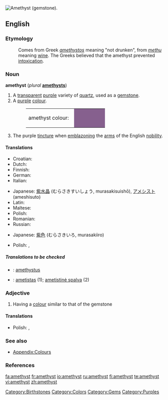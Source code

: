 [[Image:Amethyst by alexfurr.jpg|thumb|right|Amethyst (gemstone).]]
{{wikipedia}}
==English==

===Etymology===
:Comes from Greek ''[[amethystos]]'' meaning "not drunken", from ''[[methu]]'' meaning [[wine]]. The Greeks believed that the amethyst prevented [[intoxication]].

===Noun===
'''amethyst'''  (''plural'' '''[[amethysts]]''')

# A [[transparent]] [[purple]] variety of [[quartz]], used as a [[gemstone]].
# A [[purple]] [[colour]].
#:<table><tr><td>amethyst colour: &nbsp;</td><td bgcolor="#86608E" width="80">&nbsp; </td></tr></table>
# {{heraldry}} The purple [[tincture]] when [[emblazon]]ing the [[arms]] of the English [[nobility]].

====Translations====
{{trans-top|gem}}
*Croatian: {{t-|hr|ametist|m}}
* Dutch: {{t-|nl|amethyst|m}}
* Finnish: {{t-|fi|ametisti}}
* German: {{t-|de|Amethyst|m}}
* Italian: {{t-|it|ametista|f}}
{{trans-mid}}
*Japanese: [[紫水晶]] (むらさきすいしょう, murasakisuishō), [[アメシスト]] (ameshisuto)
* Latin: {{t-|la|amethystus|f}}
* Maltese: {{t-|mt|ametist|xs=Maltese}}
* Polish: {{t-|pl|ametyst|m}}
*Romanian: {{t+|ro|ametist}} {{n}}
* Russian: {{t-|ru|аметист|m|sc=Cyrl}}
{{trans-bottom}}

{{trans-top|colour}}
*Japanese: [[紫色]] (むらさきいろ, murasakiiro)
{{trans-mid}}
* Polish: {{t-|pl|ametystowy|m}}, {{t+|pl|fioletowy|m}}
{{trans-bottom}}

=====Translations to be checked=====
{{checktrans}}
<!--Remove this section once all of the translations below have been moved into the tables above.-->
*{{ttbc|Latin}}: [[amethystus]] {{f}}
*{{ttbc|Lithuanian}}: [[ametistas]] {{m}} (1); [[ametistinė spalva]] {{f}} (2)

===Adjective===
{{en-adj}}

# Having a [[colour]] similar to that of the gemstone

====Translations====
{{trans-top|colour}}
{{trans-mid}}
* Polish: {{t-|pl|ametystowy}}, {{t+|pl|fioletowy}}
{{trans-bottom}}

===See also===
*[[Wiktionary Appendix:Colours|Appendix:Colours]]

===References===
{{R:Heraldry 1862}}

[[Category:Birthstones]]
[[Category:Colors]]
[[Category:Gems]]
[[Category:Purples]]

[[fa:amethyst]]
[[fr:amethyst]]
[[io:amethyst]]
[[ru:amethyst]]
[[fi:amethyst]]
[[te:amethyst]]
[[vi:amethyst]]
[[zh:amethyst]]